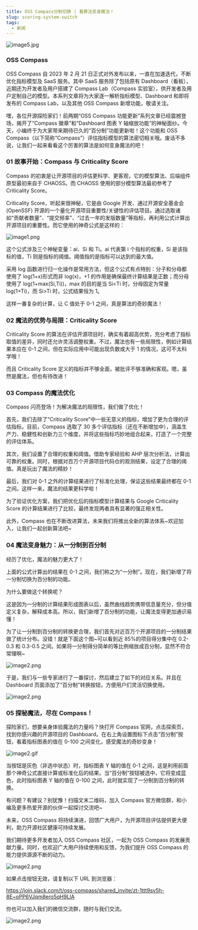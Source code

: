 ```yaml
---
title: OSS Compass分制切换 | 看算法变身魔法！
slug: scoring-system-switch
tags:
  - 新闻
---
```


![image5.jpg](media/report1.png)

<!--truncate-->

### OSS Compass

OSS Compass 自 2023 年 2 月 21 日正式对外发布以来，一直在加速迭代，不断优化指标模型及 SaaS 服务。其中 SaaS 服务除了包括原有 Dashboard（看板），近期还为开发者及用户搭建了 Compass Lab（Compass 实验室），供开发者及用户定制自己的模型。本系列文章将为大家逐一解析指标模型、Dashboard 和即将发布的 Compass Lab，以及其他 OSS Compass 新增功能，敬请关注。

嘿，各位开源探险家们！前两期“OSS Compass 功能更新”系列文章已经震撼登场，揭开了“Compass 徽章”和“Dashboard 图表 Y 轴缩放功能”的神秘面纱。今天，小编终于为大家带来期待已久的“百分制”功能更新啦！这个功能和 OSS Compass（以下简称“Compass”）评估指标模型的算法密切相关哦。废话不多说，让我们一起来看看这个厉害的算法是如何变身魔法的吧！

### 01 故事开始：Compass 与 Criticality Score

Compass 的初衷是让开源项目的评估更科学、更客观，它的模型算法、后端组件原型最初来自于 CHAOSS。而 CHAOSS 使用的部分模型算法最初参考了 Criticality Score。

Criticality Score，听起来很神秘，它是由 Google 开发、通过开源安全基金会 (OpenSSF) 开源的一个量化开源项目重要性/关键性的评估项目。通过选取诸如“贡献者数量”、“提交频率”、“过去一年的发版数量”等指标，再利用公式计算出开源项目的重要性。而它使用的神奇公式是这样的：

![image1.png](media/01.jpg)

这个公式涉及三个神秘变量：ai、Si 和 Ti。ai 代表第 i 个指标的权重，Si 是该指标的值，Ti 则是指标的阈值。阈值指的是指标可以达到的最大值。

采用 log 函数进行归一化操作是常用方法，但这个公式有点特别：分子和分母都使用了 log(1+x)形式而非 log(x)，+1 的作用是确保最终计算结果是正数；而分母使用了 log(1+max(Si,Ti))，max 的目的是当 Si<Ti 时，分母固定为常量 log(1+Ti)，而 Si>Ti 时，公式结果恒为 1。

这样一番复杂的计算，让 C 值处于 0-1 之间，真是算法的奇妙魔法！

### 02 魔法的优势与局限：Criticality Score

Criticality Score 的算法在评估开源项目时，确实有着超高优势，充分考虑了指标取值的差异，同时还允许灵活调整权重。不过，魔法也有一些局限性，例如计算结果本应在 0-1 之间，但在实际应用中可能出现负数或大于 1 的情况，这可不太科学哦！

而且 Criticality Score 定义的指标并不够全面，被批评不够准确和客观。嗯，虽然是魔法，但也有待改进！

### 03 Compass 的魔法优化

Compass 闪亮登场！为解决魔法的局限性，我们做了优化！

首先，我们去除了“Criticality Score”中一些无意义的指标，增加了更为合理的评估指标。目前，Compass 选取了 30 多个评估指标（还在不断增加中），涵盖生产力、稳健性和创新力三个维度，并将这些指标巧妙地组合起来，打造了一个完整的评估体系。

其次，我们设置了合理的权重和阈值。借助专家经验和 AHP 层次分析法，计算出可靠的权重。同时，根据对百万个开源项目代码仓的观测结果，设定了合理的阈值。真是玩出了魔法的精妙！

最后，我们对 0-1 之外的计算结果进行了标准化处理，保证这些结果最终都在 0-1 之间。这样一来，魔法的结果更科学啦！

为了验证优化方案，我们把优化后的指标模型计算结果与 Google Criticality Score 的计算结果进行了比较，最终发现两者具有显著的强正相关性。

此外，Compass 也在不断改进算法，未来我们将推出全新的算法体系~欢迎加入，让我们一起创新算法吧~

### 04 魔法变身魅力：从一分制到百分制

经历了优化，魔法的魅力更大了！

上面的公式计算出的结果在 0-1 之间，我们称之为“一分制”。现在，我们新增了将一分制切换为百分制的功能。

为什么要做这个转换呢？

这是因为一分制的计算结果形成图表以后，虽然曲线趋势携带信息量充分，但分值定义复杂，解释成本高。所以，我们新增了百分制的功能，让魔法变得更加通识易懂！

为了让一分制到百分制的转换更合理，我们首先对近百万个开源项目的一分制结果做了统计分布。没错！就是下面这个图~可以看到近 85%的项目得分集中在 0.2-0.3 和 0.3-0.5 之间。如果将一分制得分简单的等比例缩放成百分制，显然不符合常理啊~

![image2.png](media/02.png)

于是，我们与一些专家进行了一番探讨，然后建立了如下的对应关系。并且在 Dashboard 页面添加了“百分制”转换按钮，方便用户们灵活切换使用。

![image2.png](media/03.png)

### 05 探秘魔法，尽在 Compass！

探险家们，想要亲身体验魔法的力量吗？快打开 Compass 官网，点击探索页，找到你感兴趣的开源项目的 Dashboard。在右上角设置图标下点击“百分制”按钮，看着指标图表的值在 0-100 之间变化，感受魔法的奇妙变身！

![image2.gif](media/04.gif)

当按钮是灰色（非选中状态）时，指标图表 Y 轴的值在 0-1 之间，这是利用前面那个神奇公式直接计算或标准化后的结果。当“百分制”按钮被选中，它将变成蓝色，此时指标图表 Y 轴的值在 0-100 之间，此时就实现了一分制到百分制的转换。

有问题？有建议？别犹豫！扫描文末二维码，加入 Compass 官方微信群，和小编及更多热爱开源的伙伴一起探讨交流吧~

未来，OSS Compass 将持续演进，回馈广大用户，为开源项目评估提供更大便利，助力开源社区健康可持续发展。

我们期待更多开发者加入 OSS Compass 社区，一起为 OSS Compass 的发展贡献力量。同时，也欢迎广大用户持续使用和反馈，为我们提升 OSS Compass 的能力提供源源不断的动力。

![image2.png](media/slack.jpg)

如果点击按钮无效，请复制以下 URL 到浏览器：

https://join.slack.com/t/oss-compass/shared_invite/zt-1ttt9sv5h-8E~oPP6VJqm8ero5qH9LlA

你也可以加入我们的微信交流群，随时与我们交流。

![image2.png](media/we.jpg)
